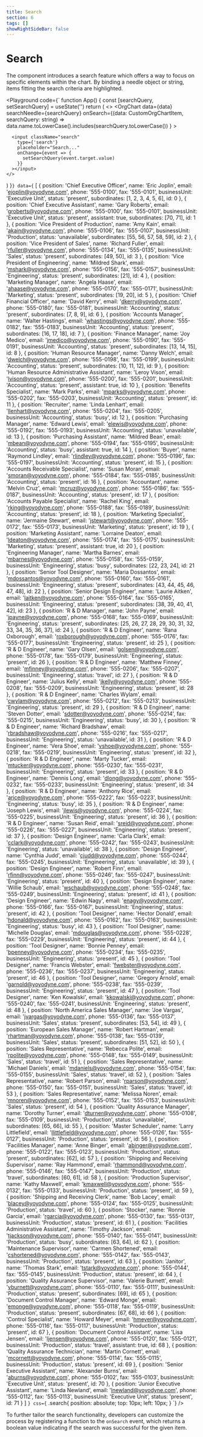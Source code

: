 ```yaml
---
title: Search
section: 6
tags: []
showRightSideBar: false
---
```


# Search

The component introduces a search feature which offers a way to focus on specific elements within the chart. By binding a needle object or string, items fitting the search criteria are highlighted.

<Playground
    code={`
function App() {
  const [searchQuery, setSearchQuery] = useState('')
  return (
    <>
      <OrgChart
        data={data}
        searchNeedle={searchQuery}
        onSearch={(data: CustomOrgChartItem, searchQuery: string) =>
          data.name.toLowerCase().includes(searchQuery.toLowerCase())
        }
      ></OrgChart>

      <input className="search"
        type={'search'}
        placeholder="Search..."
        onChange={event => {
          setSearchQuery(event.target.value)
        }}
      ></input>
    </>
  )
}`}
data={`
[
  {
    position: 'Chief Executive Officer',
    name: 'Eric Joplin',
    email: 'ejoplin@yoyodyne.com',
    phone: '555-0100',
    fax: '555-0101',
    businessUnit: 'Executive Unit',
    status: 'present',
    subordinates: [1, 2, 3, 4, 5, 6],
    id: 0
  },
  {
    position: 'Chief Executive Assistant',
    name: 'Gary Roberts',
    email: 'groberts@yoyodyne.com',
    phone: '555-0100',
    fax: '555-0101',
    businessUnit: 'Executive Unit',
    status: 'present',
    assistant: true,
    subordinates: [70, 71],
    id: 1
  },
  {
    position: 'Vice President of Production',
    name: 'Amy Kain',
    email: 'akain@yoyodyne.com',
    phone: '555-0106',
    fax: '555-0107',
    businessUnit: 'Production',
    status: 'unavailable',
    subordinates: [55, 56, 57, 58, 59],
    id: 2
  },
  {
    position: 'Vice President of Sales',
    name: 'Richard Fuller',
    email: 'rfuller@yoyodyne.com',
    phone: '555-0134',
    fax: '555-0135',
    businessUnit: 'Sales',
    status: 'present',
    subordinates: [49, 50],
    id: 3
  },
  {
    position: 'Vice President of Engineering',
    name: 'Mildred Shark',
    email: 'mshark@yoyodyne.com',
    phone: '555-0156',
    fax: '555-0157',
    businessUnit: 'Engineering',
    status: 'present',
    subordinates: [21],
    id: 4
  },
  {
    position: 'Marketing Manager',
    name: 'Angela Haase',
    email: 'ahaase@yoyodyne.com',
    phone: '555-0170',
    fax: '555-0171',
    businessUnit: 'Marketing',
    status: 'present',
    subordinates: [19, 20],
    id: 5
  },
  {
    position: 'Chief Financial Officer',
    name: 'David Kerry',
    email: 'dkerry@yoyodyne.com',
    phone: '555-0180',
    fax: '555-0181',
    businessUnit: 'Accounting',
    status: 'present',
    subordinates: [7, 8, 9],
    id: 6
  },
  {
    position: 'Accounts Manager',
    name: 'Walter Hastings',
    email: 'whastings@yoyodyne.com',
    phone: '555-0182',
    fax: '555-0183',
    businessUnit: 'Accounting',
    status: 'present',
    subordinates: [16, 17, 18],
    id: 7
  },
  {
    position: 'Finance Manager',
    name: 'Joy Medico',
    email: 'jmedico@yoyodyne.com',
    phone: '555-0190',
    fax: '555-0191',
    businessUnit: 'Accounting',
    status: 'present',
    subordinates: [13, 14, 15],
    id: 8
  },
  {
    position: 'Human Resource Manager',
    name: 'Danny Welch',
    email: 'dwelch@yoyodyne.com',
    phone: '555-0198',
    fax: '555-0199',
    businessUnit: 'Accounting',
    status: 'present',
    subordinates: [10, 11, 12],
    id: 9
  },
  {
    position: 'Human Resource Administrative Assistant',
    name: 'Leroy Vison',
    email: 'lvison@yoyodyne.com',
    phone: '555-0200',
    fax: '555-0201',
    businessUnit: 'Accounting',
    status: 'present',
    assistant: true,
    id: 10
  },
  {
    position: 'Benefits Specialist',
    name: 'Mark Parks',
    email: 'mparks@yoyodyne.com',
    phone: '555-0202',
    fax: '555-0203',
    businessUnit: 'Accounting',
    status: 'present',
    id: 11
  },
  {
    position: 'Recruiter',
    name: 'Linda Lenhart',
    email: 'llenhart@yoyodyne.com',
    phone: '555-0204',
    fax: '555-0205',
    businessUnit: 'Accounting',
    status: 'busy',
    id: 12
  },
  {
    position: 'Purchasing Manager',
    name: 'Edward Lewis',
    email: 'elewis@yoyodyne.com',
    phone: '555-0192',
    fax: '555-0193',
    businessUnit: 'Accounting',
    status: 'unavailable',
    id: 13
  },
  {
    position: 'Purchasing Assistant',
    name: 'Mildred Bean',
    email: 'mbean@yoyodyne.com',
    phone: '555-0194',
    fax: '555-0195',
    businessUnit: 'Accounting',
    status: 'busy',
    assistant: true,
    id: 14
  },
  {
    position: 'Buyer',
    name: 'Raymond Lindley',
    email: 'rlindley@yoyodyne.com',
    phone: '555-0196',
    fax: '555-0197',
    businessUnit: 'Accounting',
    status: 'present',
    id: 15
  },
  {
    position: 'Accounts Receivable Specialist',
    name: 'Susan Moran',
    email: 'smoran@yoyodyne.com',
    phone: '555-0184',
    fax: '555-0185',
    businessUnit: 'Accounting',
    status: 'present',
    id: 16
  },
  {
    position: 'Accountant',
    name: 'Melvin Cruz',
    email: 'mcruz@yoyodyne.com',
    phone: '555-0186',
    fax: '555-0187',
    businessUnit: 'Accounting',
    status: 'present',
    id: 17
  },
  {
    position: 'Accounts Payable Specialist',
    name: 'Rachel King',
    email: 'rking@yoyodyne.com',
    phone: '555-0188',
    fax: '555-0189',
    businessUnit: 'Accounting',
    status: 'present',
    id: 18
  },
  {
    position: 'Marketing Specialist',
    name: 'Jermaine Stewart',
    email: 'jstewart@yoyodyne.com',
    phone: '555-0172',
    fax: '555-0173',
    businessUnit: 'Marketing',
    status: 'present',
    id: 19
  },
  {
    position: 'Marketing Assistant',
    name: 'Lorraine Deaton',
    email: 'ldeaton@yoyodyne.com',
    phone: '555-0174',
    fax: '555-0175',
    businessUnit: 'Marketing',
    status: 'present',
    assistant: true,
    id: 20
  },
  {
    position: 'Engineering Manager',
    name: 'Martha Barnes',
    email: 'mbarnes@yoyodyne.com',
    phone: '555-0158',
    fax: '555-0159',
    businessUnit: 'Engineering',
    status: 'busy',
    subordinates: [22, 23, 24],
    id: 21
  },
  {
    position: 'Senior Tool Designer',
    name: 'Maria Dossantos',
    email: 'mdossantos@yoyodyne.com',
    phone: '555-0160',
    fax: '555-0161',
    businessUnit: 'Engineering',
    status: 'present',
    subordinates: [43, 44, 45, 46, 47, 48],
    id: 22
  },
  {
    position: 'Senior Design Engineer',
    name: 'Laurie Aitken',
    email: 'laitken@yoyodyne.com',
    phone: '555-0164',
    fax: '555-0165',
    businessUnit: 'Engineering',
    status: 'present',
    subordinates: [38, 39, 40, 41, 42],
    id: 23
  },
  {
    position: 'R & D Manager',
    name: 'John Payne',
    email: 'jpayne@yoyodyne.com',
    phone: '555-0168',
    fax: '555-0169',
    businessUnit: 'Engineering',
    status: 'present',
    subordinates: [25, 26, 27, 28, 29, 30, 31, 32, 33, 34, 35, 36, 37],
    id: 24
  },
  {
    position: 'R & D Engineer',
    name: 'Rana Oxborough',
    email: 'roxborough@yoyodyne.com',
    phone: '555-0176',
    fax: '555-0177',
    businessUnit: 'Engineering',
    status: 'present',
    id: 25
  },
  {
    position: 'R & D Engineer',
    name: 'Gary Olsen',
    email: 'golsen@yoyodyne.com',
    phone: '555-0178',
    fax: '555-0179',
    businessUnit: 'Engineering',
    status: 'present',
    id: 26
  },
  {
    position: 'R & D Engineer',
    name: 'Matthew Finney',
    email: 'mfinney@yoyodyne.com',
    phone: '555-0206',
    fax: '555-0207',
    businessUnit: 'Engineering',
    status: 'travel',
    id: 27
  },
  {
    position: 'R & D Engineer',
    name: 'Julius Kelly',
    email: 'jkelly@yoyodyne.com',
    phone: '555-0208',
    fax: '555-0209',
    businessUnit: 'Engineering',
    status: 'present',
    id: 28
  },
  {
    position: 'R & D Engineer',
    name: 'Charles Wylam',
    email: 'cwylam@yoyodyne.com',
    phone: '555-0212',
    fax: '555-0213',
    businessUnit: 'Engineering',
    status: 'present',
    id: 29
  },
  {
    position: 'R & D Engineer',
    name: 'Steven Dotter',
    email: 'sdotter@yoyodyne.com',
    phone: '555-0214',
    fax: '555-0215',
    businessUnit: 'Engineering',
    status: 'busy',
    id: 30
  },
  {
    position: 'R & D Engineer',
    name: 'Richard Bradshaw',
    email: 'rbradshaw@yoyodyne.com',
    phone: '555-0216',
    fax: '555-0217',
    businessUnit: 'Engineering',
    status: 'unavailable',
    id: 31
  },
  {
    position: 'R & D Engineer',
    name: 'Vera Shoe',
    email: 'vshoe@yoyodyne.com',
    phone: '555-0218',
    fax: '555-0219',
    businessUnit: 'Engineering',
    status: 'present',
    id: 32
  },
  {
    position: 'R & D Engineer',
    name: 'Marty Tucker',
    email: 'mtucker@yoyodyne.com',
    phone: '555-0230',
    fax: '555-0231',
    businessUnit: 'Engineering',
    status: 'present',
    id: 33
  },
  {
    position: 'R & D Engineer',
    name: 'Dennis Long',
    email: 'dlong@yoyodyne.com',
    phone: '555-0232',
    fax: '555-0233',
    businessUnit: 'Engineering',
    status: 'present',
    id: 34
  },
  {
    position: 'R & D Engineer',
    name: 'Anthony Rice',
    email: 'arice@yoyodyne.com',
    phone: '555-0222',
    fax: '555-0223',
    businessUnit: 'Engineering',
    status: 'busy',
    id: 35
  },
  {
    position: 'R & D Engineer',
    name: 'Joseph Lewis',
    email: 'jlewis@yoyodyne.com',
    phone: '555-0224',
    fax: '555-0225',
    businessUnit: 'Engineering',
    status: 'present',
    id: 36
  },
  {
    position: 'R & D Engineer',
    name: 'Susan Reid',
    email: 'sreid@yoyodyne.com',
    phone: '555-0226',
    fax: '555-0227',
    businessUnit: 'Engineering',
    status: 'present',
    id: 37
  },
  {
    position: 'Design Engineer',
    name: 'Carla Clark',
    email: 'cclark@yoyodyne.com',
    phone: '555-0242',
    fax: '555-0243',
    businessUnit: 'Engineering',
    status: 'unavailable',
    id: 38
  },
  {
    position: 'Design Engineer',
    name: 'Cynthia Judd',
    email: 'cjudd@yoyodyne.com',
    phone: '555-0244',
    fax: '555-0245',
    businessUnit: 'Engineering',
    status: 'unavailable',
    id: 39
  },
  {
    position: 'Design Engineer',
    name: 'Robert Finn',
    email: 'rfinn@yoyodyne.com',
    phone: '555-0246',
    fax: '555-0247',
    businessUnit: 'Engineering',
    status: 'present',
    id: 40
  },
  {
    position: 'Design Engineer',
    name: 'Willie Schaub',
    email: 'wschaub@yoyodyne.com',
    phone: '555-0248',
    fax: '555-0249',
    businessUnit: 'Engineering',
    status: 'present',
    id: 41
  },
  {
    position: 'Design Engineer',
    name: 'Edwin Nagy',
    email: 'enagy@yoyodyne.com',
    phone: '555-0166',
    fax: '555-0167',
    businessUnit: 'Engineering',
    status: 'present',
    id: 42
  },
  {
    position: 'Tool Designer',
    name: 'Hector Donald',
    email: 'hdonald@yoyodyne.com',
    phone: '555-0162',
    fax: '555-0163',
    businessUnit: 'Engineering',
    status: 'busy',
    id: 43
  },
  {
    position: 'Tool Designer',
    name: 'Michelle Douglas',
    email: 'mdouglas@yoyodyne.com',
    phone: '555-0228',
    fax: '555-0229',
    businessUnit: 'Engineering',
    status: 'present',
    id: 44
  },
  {
    position: 'Tool Designer',
    name: 'Bonnie Penney',
    email: 'bpenney@yoyodyne.com',
    phone: '555-0234',
    fax: '555-0235',
    businessUnit: 'Engineering',
    status: 'present',
    id: 45
  },
  {
    position: 'Tool Designer',
    name: 'Francis Webster',
    email: 'fwebster@yoyodyne.com',
    phone: '555-0236',
    fax: '555-0237',
    businessUnit: 'Engineering',
    status: 'present',
    id: 46
  },
  {
    position: 'Tool Designer',
    name: 'Gregory Arnold',
    email: 'garnold@yoyodyne.com',
    phone: '555-0238',
    fax: '555-0239',
    businessUnit: 'Engineering',
    status: 'present',
    id: 47
  },
  {
    position: 'Tool Designer',
    name: 'Ken Kowalski',
    email: 'kkowalski@yoyodyne.com',
    phone: '555-0240',
    fax: '555-0241',
    businessUnit: 'Engineering',
    status: 'present',
    id: 48
  },
  {
    position: 'North America Sales Manager',
    name: 'Joe Vargas',
    email: 'jvargas@yoyodyne.com',
    phone: '555-0136',
    fax: '555-0137',
    businessUnit: 'Sales',
    status: 'present',
    subordinates: [53, 54],
    id: 49
  },
  {
    position: 'European Sales Manager',
    name: 'Robert Hartman',
    email: 'rhartman@yoyodyne.com',
    phone: '555-0138',
    fax: '555-0139',
    businessUnit: 'Sales',
    status: 'present',
    subordinates: [51, 52],
    id: 50
  },
  {
    position: 'Sales Representative',
    name: 'Rebecca Polite',
    email: 'rpolite@yoyodyne.com',
    phone: '555-0148',
    fax: '555-0149',
    businessUnit: 'Sales',
    status: 'travel',
    id: 51
  },
  {
    position: 'Sales Representative',
    name: 'Michael Daniels',
    email: 'mdaniels@yoyodyne.com',
    phone: '555-0154',
    fax: '555-0155',
    businessUnit: 'Sales',
    status: 'travel',
    id: 52
  },
  {
    position: 'Sales Representative',
    name: 'Robert Parson',
    email: 'rparson@yoyodyne.com',
    phone: '555-0150',
    fax: '555-0151',
    businessUnit: 'Sales',
    status: 'travel',
    id: 53
  },
  {
    position: 'Sales Representative',
    name: 'Melissa Noren',
    email: 'mnoren@yoyodyne.com',
    phone: '555-0152',
    fax: '555-0153',
    businessUnit: 'Sales',
    status: 'present',
    id: 54
  },
  {
    position: 'Quality Assurance Manager',
    name: 'Dorothy Turner',
    email: 'dturner@yoyodyne.com',
    phone: '555-0108',
    fax: '555-0109',
    businessUnit: 'Production',
    status: 'unavailable',
    subordinates: [65, 66],
    id: 55
  },
  {
    position: 'Master Scheduler',
    name: 'Larry Littlefield',
    email: 'llittlefield@yoyodyne.com',
    phone: '555-0126',
    fax: '555-0127',
    businessUnit: 'Production',
    status: 'present',
    id: 56
  },
  {
    position: 'Facilities Manager',
    name: 'Anne Binger',
    email: 'abinger@yoyodyne.com',
    phone: '555-0122',
    fax: '555-0123',
    businessUnit: 'Production',
    status: 'present',
    subordinates: [62],
    id: 57
  },
  {
    position: 'Shipping and Receiving Supervisor',
    name: 'Ray Hammond',
    email: 'rhammond@yoyodyne.com',
    phone: '555-0146',
    fax: '555-0147',
    businessUnit: 'Production',
    status: 'travel',
    subordinates: [60, 61],
    id: 58
  },
  {
    position: 'Production Supervisor',
    name: 'Kathy Maxwell',
    email: 'kmaxwell@yoyodyne.com',
    phone: '555-0132',
    fax: '555-0133',
    businessUnit: 'Production',
    status: 'present',
    id: 59
  },
  {
    position: 'Shipping and Receiving Clerk',
    name: 'Bob Lacey',
    email: 'blacey@yoyodyne.com',
    phone: '555-0124',
    fax: '555-0125',
    businessUnit: 'Production',
    status: 'travel',
    id: 60
  },
  {
    position: 'Stocker',
    name: 'Ronnie Garcia',
    email: 'rgarcia@yoyodyne.com',
    phone: '555-0130',
    fax: '555-0131',
    businessUnit: 'Production',
    status: 'present',
    id: 61
  },
  {
    position: 'Facilities Administrative Assistant',
    name: 'Timothy Jackson',
    email: 'tjackson@yoyodyne.com',
    phone: '555-0140',
    fax: '555-0141',
    businessUnit: 'Production',
    status: 'busy',
    subordinates: [63, 64],
    id: 62
  },
  {
    position: 'Maintenance Supervisor',
    name: 'Carmen Shortened',
    email: 'cshortened@yoyodyne.com',
    phone: '555-0142',
    fax: '555-0143',
    businessUnit: 'Production',
    status: 'present',
    id: 63
  },
  {
    position: 'Janitor',
    name: 'Thomas Stark',
    email: 'tstark@yoyodyne.com',
    phone: '555-0144',
    fax: '555-0145',
    businessUnit: 'Production',
    status: 'present',
    id: 64
  },
  {
    position: 'Quality Assurance Supervisor',
    name: 'Valerie Burnett',
    email: 'vburnett@yoyodyne.com',
    phone: '555-0110',
    fax: '555-0111',
    businessUnit: 'Production',
    status: 'present',
    subordinates: [69],
    id: 65
  },
  {
    position: 'Document Control Manager',
    name: 'Edward Monge',
    email: 'emonge@yoyodyne.com',
    phone: '555-0118',
    fax: '555-0119',
    businessUnit: 'Production',
    status: 'present',
    subordinates: [67, 68],
    id: 66
  },
  {
    position: 'Control Specialist',
    name: 'Howard Meyer',
    email: 'hmeyer@yoyodyne.com',
    phone: '555-0116',
    fax: '555-0117',
    businessUnit: 'Production',
    status: 'present',
    id: 67
  },
  {
    position: 'Document Control Assistant',
    name: 'Lisa Jensen',
    email: 'ljensen@yoyodyne.com',
    phone: '555-0120',
    fax: '555-0121',
    businessUnit: 'Production',
    status: 'travel',
    assistant: true,
    id: 68
  },
  {
    position: 'Quality Assurance Technician',
    name: 'Martin Cornett',
    email: 'mcornett@yoyodyne.com',
    phone: '555-0114',
    fax: '555-0115',
    businessUnit: 'Production',
    status: 'present',
    id: 69
  },
  {
    position: 'Senior Executive Assistant',
    name: 'Alexander Burns',
    email: 'aburns@yoyodyne.com',
    phone: '555-0102',
    fax: '555-0103',
    businessUnit: 'Executive Unit',
    status: 'present',
    id: 70
  },
  {
    position: 'Junior Executive Assistant',
    name: 'Linda Newland',
    email: 'lnewland@yoyodyne.com',
    phone: '555-0112',
    fax: '555-0113',
    businessUnit: 'Executive Unit',
    status: 'present',
    id: 71
  }
]
`}
css={`
    .search{
       position: absolute;
       top: 10px;
       left: 10px;
    }
`}
/>

To further tailor the search functionality, developers can customize the process by registering a function to the `onSearch` event, which returns a boolean value indicating if the search was successful for the given item.